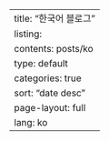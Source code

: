 ---
title: "한국어 블로그"
listing:
  contents: posts/ko
  type: default
  categories: true
  sort: "date desc"
page-layout: full
lang: ko
---
